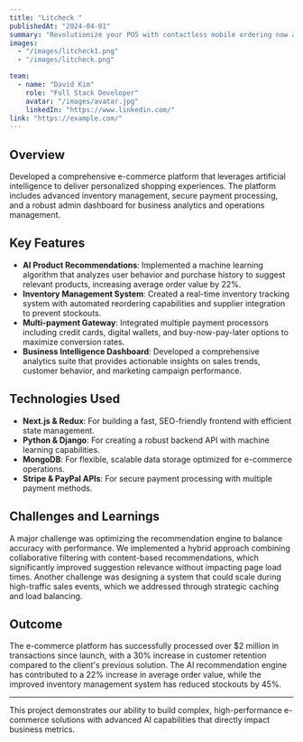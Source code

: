 ```yaml
---
title: "Litcheck "
publishedAt: "2024-04-01"
summary: "Revolutionize your POS with contactless mobile ordering now available to restaurants, bars, and other food & drinking establishments in the industry. Make it easier to open and close tabs with limited contact. Update your menu in real time. Create and manage your custom LitCheck profile. Give customers exclusive rewards that can be redeemed with a mobile order."
images:
  - "/images/litcheck1.png"
  - "/images/litcheck.png"

team:
  - name: "David Kim"
    role: "Full Stack Developer"
    avatar: "/images/avatar.jpg"
    linkedIn: "https://www.linkedin.com/"
link: "https://example.com/"
---
```


## Overview

Developed a comprehensive e-commerce platform that leverages artificial intelligence to deliver personalized shopping experiences. The platform includes advanced inventory management, secure payment processing, and a robust admin dashboard for business analytics and operations management.

## Key Features

- **AI Product Recommendations**: Implemented a machine learning algorithm that analyzes user behavior and purchase history to suggest relevant products, increasing average order value by 22%.
- **Inventory Management System**: Created a real-time inventory tracking system with automated reordering capabilities and supplier integration to prevent stockouts.
- **Multi-payment Gateway**: Integrated multiple payment processors including credit cards, digital wallets, and buy-now-pay-later options to maximize conversion rates.
- **Business Intelligence Dashboard**: Developed a comprehensive analytics suite that provides actionable insights on sales trends, customer behavior, and marketing campaign performance.

## Technologies Used

- **Next.js & Redux**: For building a fast, SEO-friendly frontend with efficient state management.
- **Python & Django**: For creating a robust backend API with machine learning capabilities.
- **MongoDB**: For flexible, scalable data storage optimized for e-commerce operations.
- **Stripe & PayPal APIs**: For secure payment processing with multiple payment methods.

## Challenges and Learnings

A major challenge was optimizing the recommendation engine to balance accuracy with performance. We implemented a hybrid approach combining collaborative filtering with content-based recommendations, which significantly improved suggestion relevance without impacting page load times. Another challenge was designing a system that could scale during high-traffic sales events, which we addressed through strategic caching and load balancing.

## Outcome

The e-commerce platform has successfully processed over $2 million in transactions since launch, with a 30% increase in customer retention compared to the client's previous solution. The AI recommendation engine has contributed to a 22% increase in average order value, while the improved inventory management system has reduced stockouts by 45%.

---

This project demonstrates our ability to build complex, high-performance e-commerce solutions with advanced AI capabilities that directly impact business metrics.